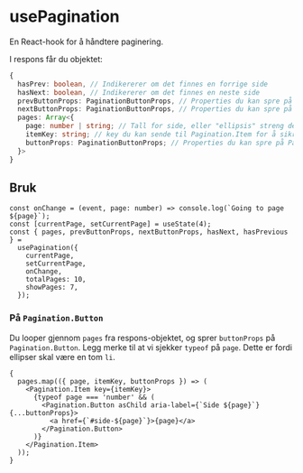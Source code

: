 

<Meta of={Stories} />

# usePagination

En React-hook for å håndtere paginering.

<Primary />
<Controls of={Stories.Preview} />

I respons får du objektet:

```ts
{
  hasPrev: boolean, // Indikererer om det finnes en forrige side
  hasNext: boolean, // Indikererer om det finnes en neste side
  prevButtonProps: PaginationButtonProps, // Properties du kan spre på forrige-knappen
  nextButtonProps: PaginationButtonProps, // Properties du kan spre på neste-knappen
  pages: Array<{
    page: number | string; // Tall for side, eller "ellipsis" streng dersom knappen skal være ...
    itemKey: string; // key du kan sende til Pagination.Item for å sikre riktig fokus håndtering
    buttonProps: PaginationButtonProps; // Properties du kan spre på Pagination.Button
  }>
}
```

## Bruk

```tsx
const onChange = (event, page: number) => console.log(`Going to page ${page}`);
const [currentPage, setCurrentPage] = useState(4);
const { pages, prevButtonProps, nextButtonProps, hasNext, hasPrevious } =
  usePagination({
    currentPage,
    setCurrentPage,
    onChange,
    totalPages: 10,
    showPages: 7,
  });
```

### På `Pagination.Button`

Du looper gjennom `pages` fra respons-objektet, og sprer `buttonProps` på `Pagination.Button`.
Legg merke til at vi sjekker `typeof` på `page`. Dette er fordi ellipser skal være en tom `li`.

```tsx
{
  pages.map(({ page, itemKey, buttonProps }) => (
    <Pagination.Item key={itemKey}>
      {typeof page === 'number' && (
        <Pagination.Button asChild aria-label={`Side ${page}`} {...buttonProps}>
          <a href={`#side-${page}`}>{page}</a>
        </Pagination.Button>
      )}
    </Pagination.Item>
  ));
}
```
